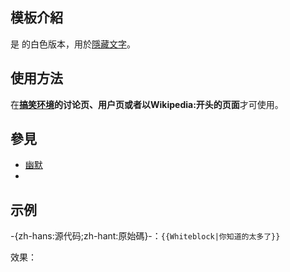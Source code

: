 <includeonly><!-- 在這裡加入模板的保護標識 --></includeonly><noinclude>{{Documentation subpage}}</noinclude>
<!-- 在本行下編輯模板說明 -->
== 模板介紹 ==
{{幽默}}

是{{tl|Block}} 的白色版本，用於[[隱寫術|隱藏文字]]。

== 使用方法 ==
在'''<u>搞笑环境</u>的讨论页、用户页或者以Wikipedia:开头的页面'''才可使用。
== 參見 ==
* [[幽默]]
* {{tl|Block}}

== 示例 ==
-{zh-hans:源代码;zh-hant:原始碼}-：<code><nowiki>{{Whiteblock|你知道的太多了}}</nowiki></code>

效果：{{whiteblock|你知道的太多了}}

<includeonly>
<!-- 本行下加入模板的分類 -->
</includeonly>